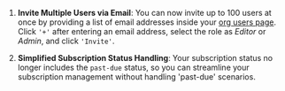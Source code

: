 1. **Invite Multiple Users via Email**: You can now invite up to 100 users at once by providing a list of email addresses inside your [org users page](https://dashboard.vapi.ai/org/users). Click `'+'` after entering an email address, select the role as *Editor* or *Admin*, and click `'Invite'`.

2. **Simplified Subscription Status Handling**: Your subscription status no longer includes the `past-due` status, so you can streamline your subscription management without handling 'past-due' scenarios.